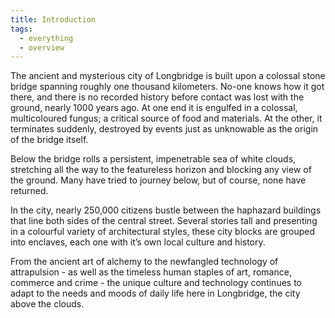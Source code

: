 ```yaml
---
title: Introduction
tags:
  - everything
  - overview
---
```


The ancient and mysterious city of Longbridge is built upon a colossal stone
bridge spanning roughly one thousand kilometers. No-one knows how it got there,
and there is no recorded history before contact was lost with the ground,
nearly 1000 years ago. At one end it is engulfed in a colossal, multicoloured
fungus; a critical source of food and materials. At the other, it terminates
suddenly, destroyed by events just as unknowable as the origin of the bridge
itself.

Below the bridge rolls a persistent, impenetrable sea of white clouds,
stretching all the way to the featureless horizon and blocking any view of the
ground. Many have tried to journey below, but of course, none have returned.

In the city, nearly 250,000 citizens bustle between the haphazard buildings
that line both sides of the central street. Several stories tall and presenting
in a colourful variety of architectural styles, these city blocks are grouped
into enclaves, each one with it’s own local culture and history. 

From the ancient art of alchemy to the newfangled technology of attrapulsion -
as well as the timeless human staples of art, romance, commerce and crime - the
unique culture and technology continues to adapt to the needs and moods of
daily life here in Longbridge, the city above the clouds.
